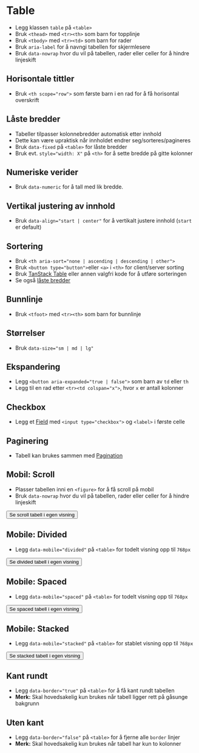 
<Meta of={stories} />

# Table
- Legg klassen `table` på `<table>`
- Bruk `<thead>` med `<tr><th>` som barn for topplinje
- Bruk `<tbody>` med `<tr><td>` som barn for rader
- Bruk `aria-label` for å navngi tabellen for skjermlesere
- Bruk `data-nowrap` hvor du vil på tabellen, rader eller celler for å hindre linjeskift
<Canvas of={stories.Default} />

## Horisontale tittler
- Bruk `<th scope="row">` som første barn i en rad for å få horisontal overskrift
<Canvas of={stories.WithHorizontalTitles} />

## Låste bredder
- Tabeller tilpasser kolonnebredder automatisk etter innhold
- Dette kan være upraktisk når innholdet endrer seg/sorteres/pagineres
- Bruk `data-fixed` på `<table>` for låste bredder
- Bruk evt. `style="width: X"` på `<th>` for å sette bredde på gitte kolonner
<Canvas of={stories.FixedWidths} />

## Numeriske verider
- Bruk `data-numeric` for å tall med lik bredde.
<Canvas of={stories.NumericValues} />

## Vertikal justering av innhold
- Bruk `data-align="start | center"` for å vertikalt justere innhold (`start` er default)
<Canvas of={stories.Align} />

## Sortering
- Bruk `<th aria-sort="none | ascending | descending | other">`
- Bruk `<button type="button">`eller `<a>` i `<th>` for client/server sorting
- Bruk [TanStack Table](https://tanstack.com/table/latest) eller annen valgfri kode for å utføre sorteringen
- Se også [låste bredder](#laste-bredder)
<Canvas of={stories.SortableSimple} />

## Bunnlinje
- Bruk `<tfoot>` med `<tr><th>` som barn for bunnlinje
<Canvas of={stories.WithFooter} />

## Størrelser
- Bruk `data-size="sm | md | lg"`
<Canvas of={stories.Sizes} />

## Ekspandering
- Legg `<button aria-expanded="true | false">` som barn av `td` eller `th`
- Legg til en rad etter `<tr><td colspan="x">`, hvor `x` er antall kolonner
<Canvas of={stories.ExpandableSimple} />

## Checkbox
- Legg et [Field](/designsystem/field/) med `<input type="checkbox">` og `<label>` i første celle
<Canvas of={stories.CheckableSimple} />

## Paginering
- Tabell kan brukes sammen med [Pagination](/designsystem/pagination/)
<Canvas of={stories.PaginatableSimple} />

## Mobil: Scroll
- Plasser tabellen inni en `<figure>` for å få scroll på mobil
- Bruk `data-nowrap` hvor du vil på tabellen, rader eller celler for å hindre linjeskift
<div className="sbdocs-canvas-thumbnail">
  <Button data-arrow data-variant="primary" href="?path=/story/designsystem-table--mobile-scroll">Se scroll tabell i egen visning</Button>
  <Canvas className="sbdocs-canvas--max-height" of={stories.MobileDivided} />
</div>

## Mobile: Divided
- Legg `data-mobile="divided"` på `<table>` for todelt visning opp til `768px`
<div className="sbdocs-canvas-thumbnail">
  <Button data-arrow data-variant="primary" href="?path=/story/designsystem-table--mobile-divided">Se divided tabell i egen visning</Button>
  <Canvas className="sbdocs-canvas--max-height" of={stories.MobileDivided} />
</div>

## Mobile: Spaced
- Legg `data-mobile="spaced"` på `<table>` for todelt visning opp til `768px`
<div className="sbdocs-canvas-thumbnail">
  <Button data-arrow data-variant="primary" href="?path=/story/designsystem-table--mobile-spaced">Se spaced tabell i egen visning</Button>
  <Canvas className="sbdocs-canvas--max-height" of={stories.MobileSpaced} />
</div>

## Mobile: Stacked
- Legg `data-mobile="stacked"` på `<table>` for stablet visning opp til `768px`
<div className="sbdocs-canvas-thumbnail">
  <Button data-arrow data-variant="primary" href="?path=/story/designsystem-table--mobile-stacked">Se stacked tabell i egen visning</Button>
  <Canvas className="sbdocs-canvas--max-height" of={stories.MobileStacked} />
</div>

## Kant rundt
- Legg `data-border="true"` på `<table>` for å få kant rundt tabellen
- **Merk:** Skal hovedsakelig kun brukes når tabell ligger rett på gåsunge bakgrunn
<Canvas of={stories.WithBorderAround} />

## Uten kant
- Legg `data-border="false"` på `<table>` for å fjerne alle `border` linjer
- **Merk:** Skal hovedsakelig kun brukes når tabell har kun to kolonner
<Canvas of={stories.WithoutBorders} />

<CssVariables component="table" exclude="zebra,sticky,hover,sorted" />